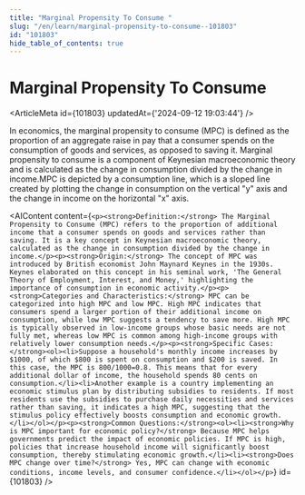 ```yaml
---
title: "Marginal Propensity To Consume "
slug: "/en/learn/marginal-propensity-to-consume--101803"
id: "101803"
hide_table_of_contents: true
---
```



# Marginal Propensity To Consume 

<ArticleMeta id={101803} updatedAt={'2024-09-12 19:03:44'} />
<div className='border-solid border-b border-t-0 my-4 border-[var(--ifm-color-gray-300)]' />

In economics, the marginal propensity to consume (MPC) is defined as the proportion of an aggregate raise in pay that a consumer spends on the consumption of goods and services, as opposed to saving it. Marginal propensity to consume is a component of Keynesian macroeconomic theory and is calculated as the change in consumption divided by the change in income.MPC is depicted by a consumption line, which is a sloped line created by plotting the change in consumption on the vertical "y" axis and the change in income on the horizontal "x" axis.

<AIContent content={`<p><strong>Definition:</strong> The Marginal Propensity to Consume (MPC) refers to the proportion of additional income that a consumer spends on goods and services rather than saving. It is a key concept in Keynesian macroeconomic theory, calculated as the change in consumption divided by the change in income.</p><p><strong>Origin:</strong> The concept of MPC was introduced by British economist John Maynard Keynes in the 1930s. Keynes elaborated on this concept in his seminal work, 'The General Theory of Employment, Interest, and Money,' highlighting the importance of consumption in economic activity.</p><p><strong>Categories and Characteristics:</strong> MPC can be categorized into high MPC and low MPC. High MPC indicates that consumers spend a larger portion of their additional income on consumption, while low MPC suggests a tendency to save more. High MPC is typically observed in low-income groups whose basic needs are not fully met, whereas low MPC is common among high-income groups with relatively lower consumption needs.</p><p><strong>Specific Cases:</strong><ol><li>Suppose a household's monthly income increases by $1000, of which $800 is spent on consumption and $200 is saved. In this case, the MPC is 800/1000=0.8. This means that for every additional dollar of income, the household spends 80 cents on consumption.</li><li>Another example is a country implementing an economic stimulus plan by distributing subsidies to residents. If most residents use the subsidies to purchase daily necessities and services rather than saving, it indicates a high MPC, suggesting that the stimulus policy effectively boosts consumption and economic growth.</li></ol></p><p><strong>Common Questions:</strong><ol><li><strong>Why is MPC important for economic policy?</strong> Because MPC helps governments predict the impact of economic policies. If MPC is high, policies that increase household income will significantly boost consumption, thereby stimulating economic growth.</li><li><strong>Does MPC change over time?</strong> Yes, MPC can change with economic conditions, income levels, and consumer confidence.</li></ol></p>`} id={101803} />
